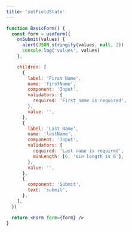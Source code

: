 ```yaml
---
title: 'setFieldState'
---
```


```jsx live
function BasicForm() {
  const form = useForm({
    onSubmit(values) {
      alert(JSON.stringify(values, null, 2))
      console.log('values', values)
    },

    children: [
      {
        label: 'First Name',
        name: 'firstName',
        component: 'Input',
        validators: {
          required: 'First name is required',
        },
        value: '',
      },
      {
        label: 'Last Name',
        name: 'lastName',
        component: 'Input',
        validators: {
          required: 'Last name is required',
          minLength: [6, 'min length is 6'],
        },
        value: '',
      },
      {
        component: 'Submit',
        text: 'submit',
      },
    ],
  })

  return <Form form={form} />
}
```
